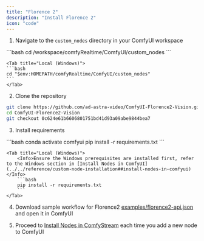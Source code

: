 ```yaml
---
title: "Florence 2"
description: "Install Florence 2"
icon: "code"
---
```


1. Navigate to the `custom_nodes` directory in your ComfyUI workspace
<Tabs>
    <Tab title="RunPod (Linux)">
    ```bash
    cd /workspace/comfyRealtime/ComfyUI/custom_nodes
    ```
    </Tab>

    <Tab title="Local (Windows)">
    ```bash
    cd "$env:HOMEPATH/comfyRealtime/ComfyUI/custom_nodes"
    ```
    </Tab>
</Tabs>

2. Clone the repository
```bash
git clone https://github.com/ad-astra-video/ComfyUI-Florence2-Vision.git
cd ComfyUI-Florence2-Vision
git checkout 0c624e61b6606801751bd41d93a09abe9844bea7
```

3. Install requirements
<Tabs>
    <Tab title="RunPod (Linux)">
    ```bash
    conda activate comfyui
    pip install -r requirements.txt
    ```
    </Tab>

    <Tab title="Local (Windows)">
        <Info>Ensure the Windows prerequisites are installed first, refer to the Windows section in [Install Nodes in ComfyUI](../../reference/custom-node-installation##install-nodes-in-comfyui)</Info> 
        ```bash
        pip install -r requirements.txt
        ```
    </Tab>
</Tabs>

4. Download sample workflow for Florence2 [examples/florence2-api.json](https://github.com/ad-astra-video/ComfyUI-Florence2-Vision/blob/main/examples/florence2-api.json) and open it in ComfyUI

5. Proceed to [Install Nodes in ComfyStream](../../reference/custom-node-installation#install-nodes-for-comfystream) each time you add a new node to ComfyUI